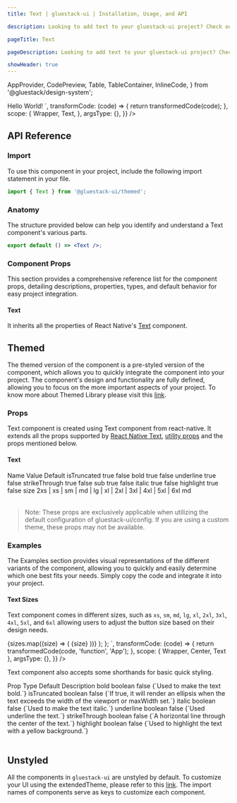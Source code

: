 ```yaml
---
title: Text | gluestack-ui | Installation, Usage, and API

description: Looking to add text to your gluestack-ui project? Check out our text component, which supports paragraphs and other formatting options.

pageTitle: Text

pageDescription: Looking to add text to your gluestack-ui project? Check out our text component, which supports paragraphs and other formatting options.

showHeader: true
---
```



<Meta title="components/Typography/Text" />


  AppProvider,
  CodePreview,
  Table,
  TableContainer,
  InlineCode,
} from '@gluestack/design-system';

<AppProvider>
  <CodePreview
    showComponentRenderer={true}
    showArgsController={false}
    metaData={{
      code: `
        <Text>
          Hello World!
        </Text>
      `,
      transformCode: (code) => {
        return transformedCode(code);
      },
      scope: {
        Wrapper,
        Text,
      },
      argsType: {},
    }}
  />
</AppProvider>

<br />

## API Reference

### Import

To use this component in your project, include the following import statement in your file.

```jsx
import { Text } from '@gluestack-ui/themed';
```

### Anatomy

The structure provided below can help you identify and understand a Text component's various parts.

```jsx
export default () => <Text />;
```

### Component Props

This section provides a comprehensive reference list for the component props, detailing descriptions, properties, types, and default behavior for easy project integration.

#### Text

It inherits all the properties of React Native's [Text](https://reactnative.dev/docs/text) component.

## Themed

The themed version of the component is a pre-styled version of the component, which allows you to quickly integrate the component into your project. The component's design and functionality are fully defined, allowing you to focus on the more important aspects of your project. To know more about Themed Library please visit this [link](https://gluestack.io/ui/docs/core-concepts/themed-library).

### Props

Text component is created using Text component from react-native. It extends all the props supported by [React Native Text](https://reactnative.dev/docs/text#props), [utility props](/ui/docs/styling/utility-and-sx-props) and the props mentioned below.

#### Text

<AppProvider>
  <TableContainer>
    <Table>
      <Table.THead>
        <Table.TR>
          <Table.TH>
            <Table.TText>Name</Table.TText>
          </Table.TH>
          <Table.TH>
            <Table.TText>Value</Table.TText>
          </Table.TH>
          <Table.TH>
            <Table.TText>Default</Table.TText>
          </Table.TH>
        </Table.TR>
      </Table.THead>
      <Table.TBody>
        <Table.TR>
          <Table.TD>
            <Table.TText>
              <InlineCode>isTruncated</InlineCode>
            </Table.TText>
          </Table.TD>
          <Table.TD>
            <Table.TText>true</Table.TText>
          </Table.TD>
          <Table.TD>
            <Table.TText>false</Table.TText>
          </Table.TD>
        </Table.TR>
        <Table.TR>
          <Table.TD>
            <Table.TText>
              <InlineCode>bold</InlineCode>
            </Table.TText>
          </Table.TD>
          <Table.TD>
            <Table.TText>true</Table.TText>
          </Table.TD>
          <Table.TD>
            <Table.TText>false</Table.TText>
          </Table.TD>
        </Table.TR>
        <Table.TR>
          <Table.TD>
            <Table.TText>
              <InlineCode>underline</InlineCode>
            </Table.TText>
          </Table.TD>
          <Table.TD>
            <Table.TText>true</Table.TText>
          </Table.TD>
          <Table.TD>
            <Table.TText>false</Table.TText>
          </Table.TD>
        </Table.TR>
        <Table.TR>
          <Table.TD>
            <Table.TText>
              <InlineCode>strikeThrough</InlineCode>
            </Table.TText>
          </Table.TD>
          <Table.TD>
            <Table.TText>true</Table.TText>
          </Table.TD>
          <Table.TD>
            <Table.TText>false</Table.TText>
          </Table.TD>
        </Table.TR>
        <Table.TR>
          <Table.TD>
            <Table.TText>
              <InlineCode>sub</InlineCode>
            </Table.TText>
          </Table.TD>
          <Table.TD>
            <Table.TText>true</Table.TText>
          </Table.TD>
          <Table.TD>
            <Table.TText>false</Table.TText>
          </Table.TD>
        </Table.TR>
        <Table.TR>
          <Table.TD>
            <Table.TText>
              <InlineCode>italic</InlineCode>
            </Table.TText>
          </Table.TD>
          <Table.TD>
            <Table.TText>true</Table.TText>
          </Table.TD>
          <Table.TD>
            <Table.TText>false</Table.TText>
          </Table.TD>
        </Table.TR>
        <Table.TR>
          <Table.TD>
            <Table.TText>
              <InlineCode>highlight</InlineCode>
            </Table.TText>
          </Table.TD>
          <Table.TD>
            <Table.TText>true</Table.TText>
          </Table.TD>
          <Table.TD>
            <Table.TText>false</Table.TText>
          </Table.TD>
        </Table.TR>
        <Table.TR>
          <Table.TD>
            <Table.TText>
              <InlineCode>size</InlineCode>
            </Table.TText>
          </Table.TD>
          <Table.TD>
            <Table.TText>
              2xs | xs | sm | md | lg | xl | 2xl | 3xl | 4xl | 5xl | 6xl
            </Table.TText>
          </Table.TD>
          <Table.TD>
            <Table.TText>md</Table.TText>
          </Table.TD>
        </Table.TR>
      </Table.TBody>
    </Table>
  </TableContainer>
</AppProvider>

> Note: These props are exclusively applicable when utilizing the default configuration of gluestack-ui/config. If you are using a custom theme, these props may not be available.

### Examples

The Examples section provides visual representations of the different variants of the component, allowing you to quickly and easily determine which one best fits your needs. Simply copy the code and integrate it into your project.

#### Text Sizes

Text component comes in different sizes, such as `xs`, `sm`, `md`, `lg`, `xl`, `2xl`, `3xl`, `4xl`, `5xl`, and `6xl` allowing users to adjust the button size based on their design needs.

<AppProvider>
  <CodePreview
    _rendererWrapper={{ py: '$2.5' }}
    showComponentRenderer={true}
    showArgsController={false}
    metaData={{
      code: `
        function App() {
          const sizes = [
            'xs',
            'sm',
            'md',
            'lg',
            'xl',
            '2xl',
            '3xl',
            '4xl',
            '5xl',
            '6xl',
          ];
          return (
            <Center>
              {sizes.map((size) => (
                <Text size={size}>{size}</Text>
              ))}
            </Center>
          );
        };
      `,
      transformCode: (code) => {
        return transformedCode(code, 'function', 'App');
      },
      scope: { Wrapper, Center, Text },
      argsType: {},
    }}
  />
</AppProvider>

Text component also accepts some shorthands for basic quick styling.

<AppProvider>
  <TableContainer>
    <Table>
      <Table.THead>
        <Table.TR>
          <Table.TH>
            <Table.TText>Prop</Table.TText>
          </Table.TH>
          <Table.TH>
            <Table.TText>Type</Table.TText>
          </Table.TH>
          <Table.TH>
            <Table.TText>Default</Table.TText>
          </Table.TH>
          <Table.TH>
            <Table.TText>Description</Table.TText>
          </Table.TH>
        </Table.TR>
      </Table.THead>
      <Table.TBody>
        <Table.TR>
          <Table.TD>
            <Table.TText>
              <InlineCode>bold</InlineCode>
            </Table.TText>
          </Table.TD>
          <Table.TD>
            <Table.TText>boolean</Table.TText>
          </Table.TD>
          <Table.TD>
            <Table.TText>false</Table.TText>
          </Table.TD>
          <Table.TD>
            <Table.TText>{`Used to make the text bold.`}</Table.TText>
          </Table.TD>
        </Table.TR>
        <Table.TR>
          <Table.TD>
            <Table.TText>
              <InlineCode>isTruncated</InlineCode>
            </Table.TText>
          </Table.TD>
          <Table.TD>
            <Table.TText>boolean</Table.TText>
          </Table.TD>
          <Table.TD>
            <Table.TText>false</Table.TText>
          </Table.TD>
          <Table.TD>
            <Table.TText>{`If true, it will render an ellipsis when the text exceeds the width of the viewport or maxWidth set.`}</Table.TText>
          </Table.TD>
        </Table.TR>
        <Table.TR>
          <Table.TD>
            <Table.TText>
              <InlineCode>italic</InlineCode>
            </Table.TText>
          </Table.TD>
          <Table.TD>
            <Table.TText>boolean</Table.TText>
          </Table.TD>
          <Table.TD>
            <Table.TText>false</Table.TText>
          </Table.TD>
          <Table.TD>
            <Table.TText>{`Used to make the text italic.`}</Table.TText>
          </Table.TD>
        </Table.TR>
        <Table.TR>
          <Table.TD>
            <Table.TText>
              <InlineCode>underline</InlineCode>
            </Table.TText>
          </Table.TD>
          <Table.TD>
            <Table.TText>boolean</Table.TText>
          </Table.TD>
          <Table.TD>
            <Table.TText>false</Table.TText>
          </Table.TD>
          <Table.TD>
            <Table.TText>{`Used underline the text.`}</Table.TText>
          </Table.TD>
        </Table.TR>
        <Table.TR>
          <Table.TD>
            <Table.TText>
              <InlineCode>strikeThrough</InlineCode>
            </Table.TText>
          </Table.TD>
          <Table.TD>
            <Table.TText>boolean</Table.TText>
          </Table.TD>
          <Table.TD>
            <Table.TText>false</Table.TText>
          </Table.TD>
          <Table.TD>
            <Table.TText>{`A horizontal line through the center of the text.`}</Table.TText>
          </Table.TD>
        </Table.TR>
        <Table.TR>
          <Table.TD>
            <Table.TText>
              <InlineCode>highlight</InlineCode>
            </Table.TText>
          </Table.TD>
          <Table.TD>
            <Table.TText>boolean</Table.TText>
          </Table.TD>
          <Table.TD>
            <Table.TText>false</Table.TText>
          </Table.TD>
          <Table.TD>
            <Table.TText>{`Used to highlight the text with a yellow background.`}</Table.TText>
          </Table.TD>
        </Table.TR>
      </Table.TBody>
    </Table>
  </TableContainer>
</AppProvider>

## Unstyled

All the components in `gluestack-ui` are unstyled by default. To customize your UI using the extendedTheme, please refer to this [link](https://gluestack.io/ui/docs/theme-configuration/customizing-theme). The import names of components serve as keys to customize each component.

<!--

### Advanced

We provide in-depth information on how to customize and extend the component's functionality to meet your needs. Below, we describe how to modify the component to suit your requirements.

### Customizing the Text

For customizing the Text, you have to map styled view to Text. You can refer [gluestack.io/style](/style/docs/getting-started/styled) on how to use styled components.

#### Usage

Default styling of the component can be found in the `components/core/text` file. For reference, you can view the [source code](https://github.com/gluestack/gluestack-ui/blob/main/packages/themed/src/components/Text) of the styled `Text` component.

```jsx
// import the styles
import { Root } from '../components/core/text/styled-components';

// mapping the Text to root component
const Text = Root;

// Using the text component
export default () => <Text />;
```
-->
